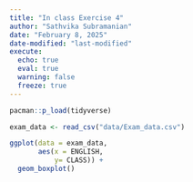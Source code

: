 ```yaml
---
title: "In class Exercise 4"
author: "Sathvika Subramanian"
date: "February 8, 2025"
date-modified: "last-modified"
execute: 
  echo: true
  eval: true
  warning: false 
  freeze: true
---
```


```r
pacman::p_load(tidyverse) 
```

```r
exam_data <- read_csv("data/Exam_data.csv")  
```

```r
ggplot(data = exam_data,
       aes(x = ENGLISH,
           y= CLASS)) +
  geom_boxplot()
```
